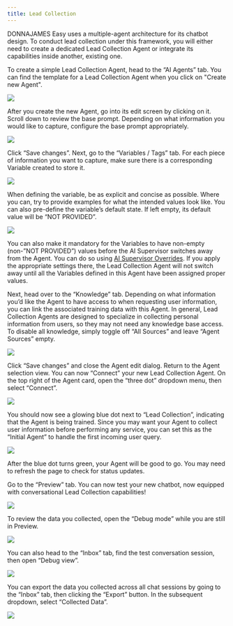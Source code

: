 ```yaml
---
title: Lead Collection
---
```


DONNAJAMES Easy uses a multiple-agent architecture for its chatbot design. To conduct lead collection
under this framework, you will either need to create a dedicated Lead Collection Agent or integrate its capabilities inside another, existing one.

To create a simple Lead Collection Agent, head to the “AI Agents” tab. You can find the template for a
Lead Collection Agent when you click on "Create new Agent".

<Frame>
  <img src="/images/lead-collection-1.png" />
</Frame>

After you create the new Agent, go into its edit screen by clicking on it. Scroll down to review the base prompt.
Depending on what information you would like to capture, configure the base prompt appropriately.

<Frame>
  <img src="/images/lead-collection-2.png" />
</Frame>

Click “Save changes”. Next, go to the “Variables / Tags” tab. For each piece of
information you want to capture, make sure there is a corresponding Variable created to store it.

<Frame>
  <img src="/images/lead-collection-3.png" />
</Frame>

When defining the variable, be as explicit and concise as possible. Where you can, try to provide examples
for what the intended values look like. You can also pre-define the variable’s default state. If left empty, its default value will be “NOT PROVIDED”.

<Frame>
  <img src="/images/lead-collection-4.png" />
</Frame>

You can also make it mandatory for the Variables to have non-empty (non-”NOT PROVIDED”) values before the AI Supervisor switches away from the Agent.
You can do so using [AI Supervisor Overrides](supervisor-overrides). If you apply the appropriate settings there, the Lead Collection Agent will not
switch away until all the Variables defined in this Agent have been assigned proper values.

Next, head over to the “Knowledge” tab. Depending on what information you’d like
the Agent to have access to when requesting user information, you can link
the associated training data with this Agent. In general, Lead Collection Agents are
designed to specialize in collecting personal information from users, so they may not need any
knowledge base access. To disable all knowledge, simply toggle off “All Sources” and leave “Agent Sources” empty.

<Frame>
  <img src="/images/lead-collection-6.png" />
</Frame>

Click “Save changes” and close the Agent edit dialog. Return to the Agent selection view. You can now “Connect” your new Lead Collection Agent.
On the top right of the Agent card, open the “three dot” dropdown menu, then select “Connect”.

<Frame>
  <img src="/images/lead-collection-7.png" />
</Frame>

You should now see a glowing blue dot next to “Lead Collection”, indicating that the
Agent is being trained. Since you may want your Agent to collect user
information before performing any service, you can set this as the “Initial Agent” to handle the first incoming user query.

<Frame>
  <img src="/images/lead-collection-8.png" />
</Frame>

After the blue dot turns green, your Agent will be good to go. You may need to
refresh the page to check for status updates.

Go to the “Preview” tab. You can now test your new chatbot, now equipped with conversational Lead Collection capabilities!

<Frame>
  <img src="/images/lead-collection-9.png" />
</Frame>

To review the data you collected, open the “Debug mode” while you are still in Preview.

<Frame>
  <img src="/images/lead-collection-10.png" />
</Frame>

You can also head to the “Inbox” tab, find the test conversation session, then open “Debug view”.

<Frame>
  <img src="/images/lead-collection-11.png" />
</Frame>

You can export the data you collected across all chat sessions by going to the “Inbox” tab, then clicking the
“Export” button. In the subsequent dropdown, select “Collected Data”.

<Frame>
  <img src="/images/lead-collection-12.png" />
</Frame>